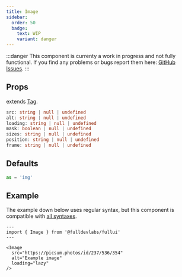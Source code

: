 ```yaml
---
title: Image
sidebar: 
  order: 50
  badge:
    text: WIP
    variant: danger
---
```


:::danger
This component is currenty a work in progress and not fully functional. 
If you find any problems or bugs report them here: [GitHub Issues](https://github.com/fulldevlabs/fullui/issues).
:::

## Props
extends [Tag](/components/tag).
```ts
src: string | null | undefined
alt: string | null | undefined
loading: string | null | undefined
mask: boolean | null | undefined
sizes: string | null | undefined
position: string | null | undefined
frame: string | null | undefined
```

## Defaults
```ts
as = 'img'
```

## Example
The example down below uses regular syntax, but this component is compatible with [all syntaxes](/guides/components#syntax).

```astro live
---
import { Image } from '@fulldevlabs/fullui'
---

<Image 
  src="https://picsum.photos/id/237/536/354" 
  alt="Example image" 
  loading="lazy" 
/>
```